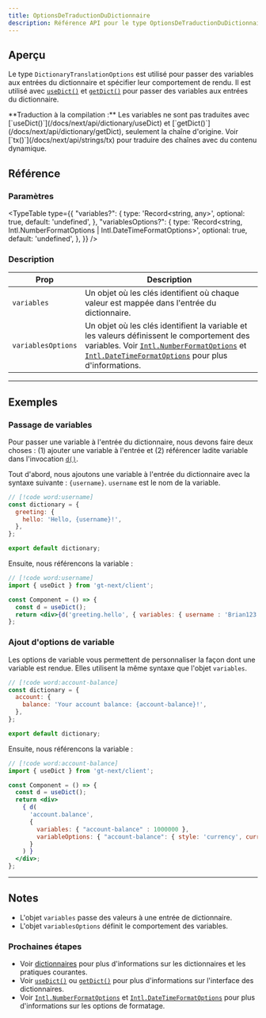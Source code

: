 ```yaml
---
title: OptionsDeTraductionDuDictionnaire
description: Référence API pour le type OptionsDeTraductionDuDictionnaire
---
```


## Aperçu

Le type `DictionaryTranslationOptions` est utilisé pour passer des variables aux entrées du dictionnaire et spécifier leur comportement de rendu.
Il est utilisé avec [`useDict()`](/docs/next/api/dictionary/useDict) et [`getDict()`](/docs/next/api/dictionary/getDict) pour passer des variables aux entrées du dictionnaire.


<Callout>
**Traduction à la compilation :**
Les variables ne sont pas traduites avec [`useDict()`](/docs/next/api/dictionary/useDict) et [`getDict()`](/docs/next/api/dictionary/getDict), seulement la chaîne d'origine.
Voir [`tx()`](/docs/next/api/strings/tx) pour traduire des chaînes avec du contenu dynamique.
</Callout>


## Référence


### Paramètres

<TypeTable
  type={{
    "variables?": {
        type: 'Record<string, any>',
        optional: true,
        default: 'undefined',
    },
    "variablesOptions?": {
        type: 'Record<string, Intl.NumberFormatOptions | Intl.DateTimeFormatOptions>',
        optional: true,
        default: 'undefined',
    },
  }}
/>

### Description

| Prop | Description |
| ---- | ----------- |
| `variables` | Un objet où les clés identifient où chaque valeur est mappée dans l'entrée du dictionnaire.|
| `variablesOptions` | Un objet où les clés identifient la variable et les valeurs définissent le comportement des variables. Voir [`Intl.NumberFormatOptions`](https://developer.mozilla.org/en-US/docs/Web/JavaScript/Reference/Global_Objects/Intl/NumberFormat) et [`Intl.DateTimeFormatOptions`](https://developer.mozilla.org/en-US/docs/Web/JavaScript/Reference/Global_Objects/Intl/DateTimeFormat) pour plus d'informations. |


---

## Exemples

### Passage de variables

Pour passer une variable à l'entrée du dictionnaire, nous devons faire deux choses : (1) ajouter une variable à l'entrée et (2) référencer ladite variable dans l'invocation [`d()`](/docs/next/api/dictionary/useGT).

Tout d'abord, nous ajoutons une variable à l'entrée du dictionnaire avec la syntaxe suivante : `{username}`.
`username` est le nom de la variable.
```jsx title="dictionary.ts"
// [!code word:username]
const dictionary = {
  greeting: {
    hello: 'Hello, {username}!',
  },
};

export default dictionary;
```

Ensuite, nous référencons la variable :
```jsx title="Component.tsx"
// [!code word:username]
import { useDict } from 'gt-next/client';

const Component = () => {
  const d = useDict();
  return <div>{d('greeting.hello', { variables: { username : 'Brian123' } })}</div>;
};
```

### Ajout d'options de variable

Les options de variable vous permettent de personnaliser la façon dont une variable est rendue.
Elles utilisent la même syntaxe que l'objet `variables`.

```jsx title="dictionary.ts"
// [!code word:account-balance]
const dictionary = {
  account: {
    balance: 'Your account balance: {account-balance}!',
  },
};

export default dictionary;
```

Ensuite, nous référencons la variable :
```jsx title="Component.tsx"
// [!code word:account-balance]
import { useDict } from 'gt-next/client';

const Component = () => {
  const d = useDict();
  return <div>
    { d(
      'account.balance',
      {
        variables: { "account-balance" : 1000000 },
        variableOptions: { "account-balance": { style: 'currency', currency: 'USD' } }
      }
    ) }
  </div>;
};
```



---

## Notes
 * L'objet `variables` passe des valeurs à une entrée de dictionnaire.
 * L'objet `variablesOptions` définit le comportement des variables.

### Prochaines étapes
 * Voir [dictionnaires](/docs/next/reference/dictionary) pour plus d'informations sur les dictionnaires et les pratiques courantes.
 * Voir [`useDict()`](/docs/next/api/dictionary/useDict) ou [`getDict()`](/docs/next/api/dictionary/getDict) pour plus d'informations sur l'interface des dictionnaires.
 * Voir [`Intl.NumberFormatOptions`](https://developer.mozilla.org/en-US/docs/Web/JavaScript/Reference/Global_Objects/Intl/NumberFormat) et [`Intl.DateTimeFormatOptions`](https://developer.mozilla.org/en-US/docs/Web/JavaScript/Reference/Global_Objects/Intl/DateTimeFormat) pour plus d'informations sur les options de formatage.
